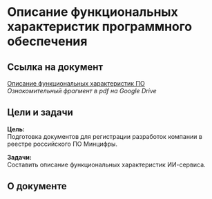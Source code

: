 # Описание функциональных характеристик программного обеспечения

## Ссылка на документ

[Описание функциональных характеристик ПО](#)  
*Ознакомительный фрагмент в pdf на Google Drive*

## Цели и задачи

**Цель:**  
Подготовка документов для регистрации разработок компании в реестре российского ПО Минцифры.

**Задачи:**  
Составить описание функциональных характеристик ИИ-сервиса.

## О документе
